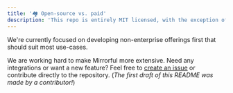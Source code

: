 ```yaml
---
title: '🏘 Open-source vs. paid'
description: 'This repo is entirely MIT licensed, with the exception of any under a ee directory which contains premium enterprise features requiring a Mirrorful license.'
---
```


We're currently focused on developing non-enterprise offerings first that should suit most use-cases.

We are working hard to make Mirrorful more extensive. Need any integrations or want a new feature? Feel free to [create an issue](https://github.com/Mirrorful/mirrorful/issues) or contribute directly to the repository. (_The first draft of this README was made by a contributor!_)
